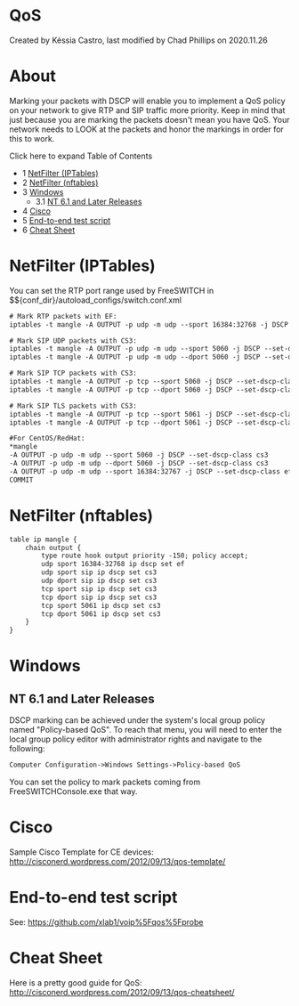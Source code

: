 
# QoS 

 Created by  Késsia Castro, last modified by  Chad Phillips on 2020.11.26

# About

Marking your packets with DSCP will enable you to implement a QoS policy on your network to give RTP and SIP traffic more priority. Keep in mind that just because you are marking the packets doesn't mean you have QoS. Your network needs to LOOK at the packets and honor the markings in order for this to work.

  
Click here to expand Table of Contents

* 1 [NetFilter (IPTables)](#netfilter-iptables)
* 2 [NetFilter (nftables)](#netfilter-nftables)
* 3 [Windows](#windows)  
   * 3.1 [NT 6.1 and Later Releases](#nt-61-and-later-releases)
* 4 [Cisco](#cisco)
* 5 [End-to-end test script](#end-to-end-test-script)
* 6 [Cheat Sheet](#cheat-sheet)

# NetFilter (IPTables)

You can set the RTP port range used by FreeSWITCH in $${conf\_dir}/autoload\_configs/switch.conf.xml

  
```xml
# Mark RTP packets with EF:
iptables -t mangle -A OUTPUT -p udp -m udp --sport 16384:32768 -j DSCP --set-dscp-class ef

# Mark SIP UDP packets with CS3:
iptables -t mangle -A OUTPUT -p udp -m udp --sport 5060 -j DSCP --set-dscp-class cs3
iptables -t mangle -A OUTPUT -p udp -m udp --dport 5060 -j DSCP --set-dscp-class cs3

# Mark SIP TCP packets with CS3:
iptables -t mangle -A OUTPUT -p tcp --sport 5060 -j DSCP --set-dscp-class cs3
iptables -t mangle -A OUTPUT -p tcp --dport 5060 -j DSCP --set-dscp-class cs3

# Mark SIP TLS packets with CS3:
iptables -t mangle -A OUTPUT -p tcp --sport 5061 -j DSCP --set-dscp-class cs3
iptables -t mangle -A OUTPUT -p tcp --dport 5061 -j DSCP --set-dscp-class cs3
```

```xml
#For CentOS/RedHat:
*mangle
-A OUTPUT -p udp -m udp --sport 5060 -j DSCP --set-dscp-class cs3
-A OUTPUT -p udp -m udp --dport 5060 -j DSCP --set-dscp-class cs3
-A OUTPUT -p udp -m udp --sport 16384:32767 -j DSCP --set-dscp-class ef
COMMIT
```

  
# NetFilter (nftables)

  
```xml
table ip mangle {
    chain output {
        type route hook output priority -150; policy accept;
        udp sport 16384-32768 ip dscp set ef
        udp sport sip ip dscp set cs3
        udp dport sip ip dscp set cs3
        tcp sport sip ip dscp set cs3
        tcp dport sip ip dscp set cs3
        tcp sport 5061 ip dscp set cs3
        tcp dport 5061 ip dscp set cs3
    }
}
```

# Windows

## NT 6.1 and Later Releases

DSCP marking can be achieved under the system's local group policy named "Policy-based QoS". To reach that menu, you will need to enter the local group policy editor with administrator rights and navigate to the following:

```xml
Computer Configuration->Windows Settings->Policy-based QoS
```

You can set the policy to mark packets coming from FreeSWITCHConsole.exe that way.

# Cisco

Sample Cisco Template for CE devices: <http://cisconerd.wordpress.com/2012/09/13/qos-template/>

# End-to-end test script

See: <https://github.com/xlab1/voip%5Fqos%5Fprobe>

# Cheat Sheet

Here is a pretty good guide for QoS: <http://cisconerd.wordpress.com/2012/09/13/qos-cheatsheet/>

  

